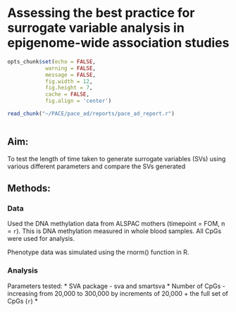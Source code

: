 # Assessing the best practice for surrogate variable analysis in epigenome-wide association studies

```r
opts_chunk$set(echo = FALSE, 
            warning = FALSE, 
            message = FALSE, 
            fig.width = 12, 
            fig.height = 7,
            cache = FALSE,
            fig.align = 'center')
```

```r
read_chunk("~/PACE/pace_ad/reports/pace_ad_report.r")
```

``` r
```

## Aim:
To test the length of time taken to generate surrogate variables (SVs) using various different parameters and compare the SVs generated

## Methods:

### Data
Used the DNA methylation data from ALSPAC mothers (timepoint = FOM, n = `r `). This is DNA methylation measured in whole blood samples. All CpGs were used for analysis. 

Phenotype data was simulated using the rnorm() function in R.

### Analysis
Parameters tested:
* SVA package - sva and smartsva
* Number of CpGs - increasing from 20,000 to 300,000 by increments of 20,000 + the full set of CpGs (`r`)
* 